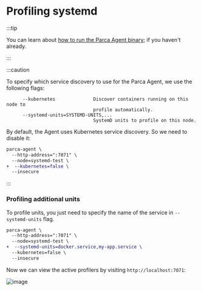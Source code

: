 # Profiling systemd


:::tip

You can learn about [how to run the Parca Agent binary](/docs/agent-binary); if you haven't already.

:::

:::caution

To specify which service discovery to use for the Parca Agent, we use the following flags:

```shell
      --kubernetes              Discover containers running on this node to
                                profile automatically.
      --systemd-units=SYSTEMD-UNITS,...
                                SystemD units to profile on this node.
```

By default, the Agent uses Kubernetes service discovery. So we need to disable it:

```diff
parca-agent \
  --http-address=":7071" \
  --node=systemd-test \
+  --kubernetes=false \
  --insecure
```
:::

### Profiling additional units

To profile units, you just need to specify the name of the service in `--systemd-units` flag.
```diff
parca-agent \
  --http-address=":7071" \
  --node=systemd-test \
+  --systemd-units=docker.service,my-app.service \
  --kubernetes=false \
  --insecure
```

Now we can view the active profilers by visiting `http://localhost:7071`:
 <BrowserWindow>

 ![image](../static/img/tutorial/systemd_active_profilers.png)

 </BrowserWindow>
